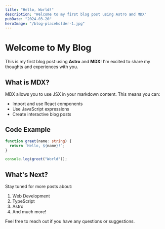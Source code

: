 ```yaml
---
title: "Hello, World!"
description: "Welcome to my first blog post using Astro and MDX"
pubDate: "2024-03-20"
heroImage: "/blog-placeholder-1.jpg"
---
```


# Welcome to My Blog

This is my first blog post using **Astro** and **MDX**! I'm excited to share my thoughts and experiences with you.

## What is MDX?

MDX allows you to use JSX in your markdown content. This means you can:

- Import and use React components
- Use JavaScript expressions
- Create interactive blog posts

## Code Example

```typescript
function greet(name: string) {
  return `Hello, ${name}!`;
}

console.log(greet("World"));
```

## What's Next?

Stay tuned for more posts about:
1. Web Development
2. TypeScript
3. Astro
4. And much more!

Feel free to reach out if you have any questions or suggestions. 